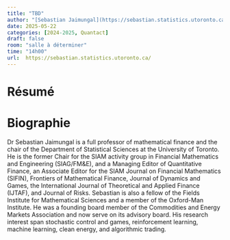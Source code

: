 ```yaml
---
title: "TBD"
author: "[Sebastian Jaimungal](https://sebastian.statistics.utoronto.ca/)"
date: 2025-05-22
categories: [2024-2025, Quantact]
draft: false
room: "salle à déterminer"
time: "14h00"
url:  https://sebastian.statistics.utoronto.ca/
---
```


# Résumé


# Biographie

Dr Sebastian Jaimungal is a full professor of mathematical finance and the chair of the Department of Statistical Sciences at the University of Toronto. He is the former Chair for the SIAM activity group in Financial Mathematics and Engineering (SIAG/FM&E), and a Managing Editor of Quantitative Finance, an Associate Editor for the SIAM Journal on Financial Mathematics (SIFIN), Frontiers of Mathematical Finance, Journal of Dynamics and Games, the International Journal of Theoretical and Applied Finance (IJTAF),   and Journal of Risks. Sebastian is also a fellow of the Fields Institute for Mathematical Sciences and a member of the Oxford-Man Institute. He was a founding board member of the Commodities and Energy Markets Association and now serve on its advisory board. His research interest span stochastic control and games, reinforcement learning, machine learning, clean energy, and algorithmic trading.

